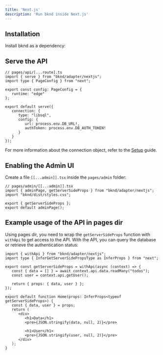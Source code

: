 ```yaml
---
title: 'Next.js'
description: 'Run bknd inside Next.js'
---
```


## Installation
Install bknd as a dependency:
<InstallBknd />

## Serve the API
``` tsx
// pages/api/[...route].ts
import { serve } from "bknd/adapter/nextjs";
import type { PageConfig } from "next";

export const config: PageConfig = {
   runtime: "edge"
};

export default serve({
   connection: {
      type: "libsql",
      config: {
         url: process.env.DB_URL!,
         authToken: process.env.DB_AUTH_TOKEN!
      }
   }
});
```
For more information about the connection object, refer to the [Setup](/setup) guide.

## Enabling the Admin UI
Create a file `[[...admin]].tsx` inside the `pages/admin` folder:
```tsx
// pages/admin/[[...admin]].tsx
import { adminPage, getServerSideProps } from "bknd/adapter/nextjs";
import "bknd/dist/styles.css";

export { getServerSideProps };
export default adminPage();
```

## Example usage of the API in pages dir
Using pages dir, you need to wrap the `getServerSideProps` function with `withApi` to get access
to the API. With the API, you can query the database or retrieve the authentication status:
```tsx
import { withApi } from "bknd/adapter/nextjs";
import type { InferGetServerSidePropsType as InferProps } from "next";

export const getServerSideProps = withApi(async (context) => {
   const { data = [] } = await context.api.data.readMany("todos");
   const user = context.api.getUser();

   return { props: { data, user } };
});

export default function Home(props: InferProps<typeof getServerSideProps>) {
   const { data, user } = props;
   return (
      <div>
         <h1>Data</h1>
         <pre>{JSON.stringify(data, null, 2)}</pre>

         <h1>User</h1>
         <pre>{JSON.stringify(user, null, 2)}</pre>
      </div>
   );
}
```